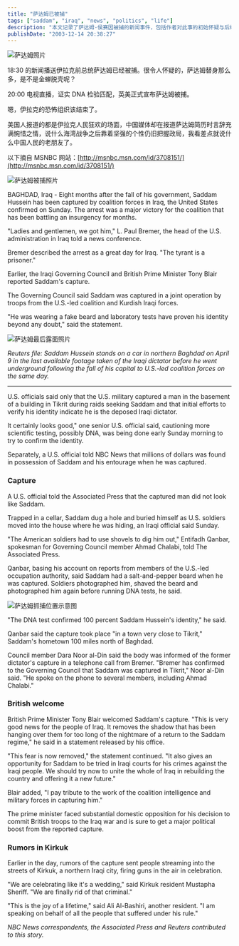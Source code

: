 ```yaml
---
title: "萨达姆已被捕"
tags: ["saddam", "iraq", "news", "politics", "life"]
description: "本文记录了萨达姆·侯赛因被捕的新闻事件，包括作者对此事的初始怀疑与后续确认。作者对比了美国媒体报道伊拉克人民庆祝的画面与中国媒体对萨达姆的评价差异，并引用了 MSNBC 网站的详细英文报道，包括萨达姆被捕的具体细节、身份确认过程以及国际社会的反应。"
publishDate: "2003-12-14 20:38:27"
---
```


![萨达姆照片](http://blog.xdanger.com/archives/pics/20031214a.jpg)

18:30 的新闻播送伊拉克前总统萨达姆已经被捕。很令人怀疑的，萨达姆替身那么多，是不是金蝉脱壳呢？

20:00 电视直播，证实 DNA 检验匹配，英美正式宣布萨达姆被捕。

嗯，伊拉克的恐怖组织该结束了。

美国人报道的都是伊拉克人民狂欢的场面，中国媒体却在报道萨达姆简历时言辞充满惋惜之情，说什么海湾战争之后靠着坚强的个性仍旧把握政局，我看差点就说什么中国人民的老朋友了。

以下摘自 MSNBC 网站：[http://msnbc.msn.com/id/3708151/](http://msnbc.msn.com/id/3708151/)

![萨达姆被捕照片](http://blog.xdanger.com/archives/pics/20031214b.jpg)

BAGHDAD, Iraq - Eight months after the fall of his government, Saddam Hussein has been captured by coalition forces in Iraq, the United States confirmed on Sunday. The arrest was a major victory for the coalition that has been battling an insurgency for months.

"Ladies and gentlemen, we got him," L. Paul Bremer, the head of the U.S. administration in Iraq told a news conference.

Bremer described the arrest as a great day for Iraq. "The tyrant is a prisoner."

Earlier, the Iraqi Governing Council and British Prime Minister Tony Blair reported Saddam's capture.

The Governing Council said Saddam was captured in a joint operation by troops from the U.S.-led coalition and Kurdish Iraqi forces.

"He was wearing a fake beard and laboratory tests have proven his identity beyond any doubt," said the statement.

![萨达姆最后露面照片](http://blog.xdanger.com/archives/pics/20031214c.jpg)

_Reuters file: Saddam Hussein stands on a car in northern Baghdad on April 9 in the last available footage taken of the Iraqi dictator before he went underground following the fall of his capital to U.S.-led coalition forces on the same day._

---

U.S. officials said only that the U.S. military captured a man in the basement of a building in Tikrit during raids seeking Saddam and that initial efforts to verify his identity indicate he is the deposed Iraqi dictator.

It certainly looks good," one senior U.S. official said, cautioning more scientific testing, possibly DNA, was being done early Sunday morning to try to confirm the identity.

Separately, a U.S. official told NBC News that millions of dollars was found in possession of Saddam and his entourage when he was captured.

### Capture

A U.S. official told the Associated Press that the captured man did not look like Saddam.

Trapped in a cellar, Saddam dug a hole and buried himself as U.S. soldiers moved into the house where he was hiding, an Iraqi official said Sunday.

"The American soldiers had to use shovels to dig him out," Entifadh Qanbar, spokesman for Governing Council member Ahmad Chalabi, told The Associated Press.

Qanbar, basing his account on reports from members of the U.S.-led occupation authority, said Saddam had a salt-and-pepper beard when he was captured. Soldiers photographed him, shaved the beard and photographed him again before running DNA tests, he said.

![萨达姆抓捕位置示意图](http://blog.xdanger.com/archives/pics/20031214d.gif)

"The DNA test confirmed 100 percent Saddam Hussein's identity," he said.

Qanbar said the capture took place "in a town very close to Tikrit," Saddam's hometown 100 miles north of Baghdad.

Council member Dara Noor al-Din said the body was informed of the former dictator's capture in a telephone call from Bremer. "Bremer has confirmed to the Governing Council that Saddam was captured in Tikrit," Noor al-Din said. "He spoke on the phone to several members, including Ahmad Chalabi."

### British welcome

British Prime Minister Tony Blair welcomed Saddam's capture. "This is very good news for the people of Iraq. It removes the shadow that has been hanging over them for too long of the nightmare of a return to the Saddam regime," he said in a statement released by his office.

"This fear is now removed," the statement continued. "It also gives an opportunity for Saddam to be tried in Iraqi courts for his crimes against the Iraqi people. We should try now to unite the whole of Iraq in rebuilding the country and offering it a new future."

Blair added, "I pay tribute to the work of the coalition intelligence and military forces in capturing him."

The prime minister faced substantial domestic opposition for his decision to commit British troops to the Iraq war and is sure to get a major political boost from the reported capture.

### Rumors in Kirkuk

Earlier in the day, rumors of the capture sent people streaming into the streets of Kirkuk, a northern Iraqi city, firing guns in the air in celebration.

"We are celebrating like it's a wedding," said Kirkuk resident Mustapha Sheriff. "We are finally rid of that criminal."

"This is the joy of a lifetime," said Ali Al-Bashiri, another resident. "I am speaking on behalf of all the people that suffered under his rule."

_NBC News correspondents, the Associated Press and Reuters contributed to this story._
